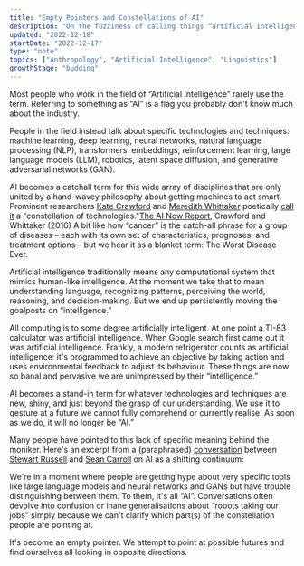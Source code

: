 ```yaml
---
title: "Empty Pointers and Constellations of AI"
description: "On the fuzziness of calling things “artificial intelligence” and moving the goalposts"
updated: "2022-12-18"
startDate: "2022-12-17"
type: "note"
topics: ["Anthropology", "Artificial Intelligence", "Linguistics"]
growthStage: "budding"
---
```


<IntroParagraph>
  Most people who work in the field of “Artificial Intelligence” rarely use the
  term. Referring to something as “AI” is a flag you probably don't know much
  about the industry.
</IntroParagraph>

People in the field instead talk about specific technologies and techniques: machine learning, deep learning, neural networks, natural language processing (NLP), transformers, embeddings, reinforcement learning, large language models (LLM), robotics, latent space diffusion, and generative adversarial networks (GAN).

AI becomes a catchall term for this wide array of disciplines that are only united by a hand-wavey philosophy about getting machines to act smart. Prominent researchers [Kate Crawford](https://en.wikipedia.org/wiki/Kate_Crawford) and [Meredith Whittaker](https://en.wikipedia.org/wiki/Meredith_Whittaker) poetically [call it](https://ainowinstitute.org/AI_Now_2016_Report.pdf) a "constellation of technologies."<Footnote idName={1}>[The AI Now Report](https://ainowinstitute.org/AI_Now_2016_Report.pdf), Crawford and Whittaker (2016)</Footnote> A bit like how “cancer” is the catch-all phrase for a group of diseases – each with its own set of characteristics, prognoses, and treatment options – but we hear it as a blanket term: The Worst Disease Ever.

Artificial intelligence traditionally means any computational system that mimics human-like intelligence. At the moment we take that to mean understanding language, recognizing patterns, perceiving the world, reasoning, and decision-making. But we end up persistently moving the goalposts on “intelligence.”

All computing is to some degree artificially intelligent. At one point a TI-83 calculator was artificial intelligence. When Google search first came out it was artificial intelligence. Frankly, a modern refrigerator counts as artificial intelligence: it's programmed to achieve an objective by taking action and uses environmental feedback to adjust its behaviour. These things are now so banal and pervasive we are unimpressed by their “intelligence.”

AI becomes a stand-in term for whatever technologies and techniques are new, shiny, and just beyond the grasp of our understanding. We use it to gesture at a future we cannot fully comprehend or currently realise. As soon as we do, it will no longer be “AI.”

Many people have pointed to this lack of specific meaning behind the moniker. Here's an excerpt from a (paraphrased) [conversation](https://youtu.be/txGYG60TICA?t=411) between [Stewart Russell](https://en.wikipedia.org/wiki/Stuart_J._Russell) and [Sean Carroll](https://en.wikipedia.org/wiki/Sean_M._Carroll) on AI as a shifting continuum:

<AIConversation />

We're in a moment where people are getting hype about very specific tools like large language models and neural networks and GANs but have trouble distinguishing between them. To them, it's all “AI”. Conversations often devolve into confusion or inane generalisations about “robots taking our jobs” simply because we can't clarify which part(s) of the constellation people are pointing at.

It's become an empty pointer. We attempt to point at possible futures and find ourselves all looking in opposite directions.
